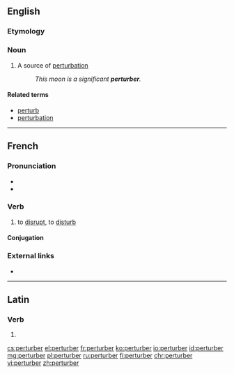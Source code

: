 ==English==

===Etymology===
{{suffix|perturb|er|lang=en}}

===Noun===
{{en-noun}}

# {{label|en|physics}} A source of [[perturbation]]
#: ''This moon is a significant '''perturber'''.''

====Related terms====
* [[perturb]]
* [[perturbation]]

----

==French==

===Pronunciation===
* {{IPA|/pɛʁ.tyʁ.be/|lang=fr}}
* {{audio|Fr-perturber.ogg|perturber|lang=fr}}

===Verb===
{{fr-verb}}

# {{label|fr|transitive}} to [[disrupt]], to [[disturb]]

====Conjugation====
{{fr-conj-auto}}

===External links===
* {{R:TLFi}}

----

==Latin==

===Verb===
{{la-verb-form|perturber}}

# {{inflection of|perturbō||1|s|pres|pasv|subj|lang=la}}

[[cs:perturber]]
[[el:perturber]]
[[fr:perturber]]
[[ko:perturber]]
[[io:perturber]]
[[id:perturber]]
[[mg:perturber]]
[[pl:perturber]]
[[ru:perturber]]
[[fi:perturber]]
[[chr:perturber]]
[[vi:perturber]]
[[zh:perturber]]